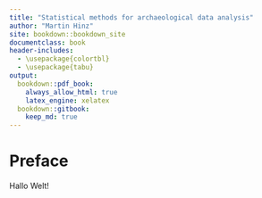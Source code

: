 ```yaml
--- 
title: "Statistical methods for archaeological data analysis"
author: "Martin Hinz"
site: bookdown::bookdown_site
documentclass: book
header-includes:
  - \usepackage{colortbl}
  - \usepackage{tabu}
output:
  bookdown::pdf_book:
    always_allow_html: true
    latex_engine: xelatex
  bookdown::gitbook: 
    keep_md: true
---
```


# Preface

Hallo Welt!